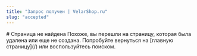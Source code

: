```yaml
---
title: "Запрос получен | VelarShop.ru"
slug: "accepted"
---
```


<div class="text-center mt-20">
# Страница не найдена
Похоже, вы перешли на страницу, которая была удалена или еще не создана. Попробуйте вернуться на [главную страницу](/) или воспользуйтесь поиском.
</div>
